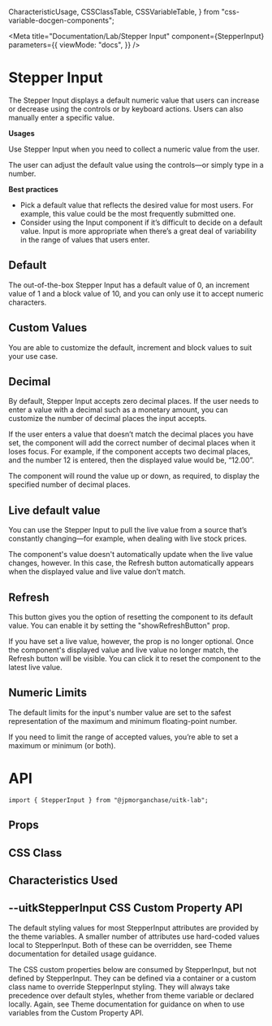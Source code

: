   CharacteristicUsage,
  CSSClassTable,
  CSSVariableTable,
} from "css-variable-docgen-components";

<Meta
  title="Documentation/Lab/Stepper Input"
  component={StepperInput}
  parameters={{
    viewMode: "docs",
  }}
/>

# Stepper Input

The Stepper Input displays a default numeric value that users can increase or decrease using the controls or by keyboard actions. Users can also manually enter a specific value.

**Usages**

Use Stepper Input when you need to collect a numeric value from the user.

The user can adjust the default value using the controls—or simply type in a number.

**Best practices**

- Pick a default value that reflects the desired value for most users. For example, this value could be the most frequently submitted one.
- Consider using the Input component if it’s difficult to decide on a default value. Input is more appropriate when there’s a great deal of variability in the range of values that users enter.

## Default

The out-of-the-box Stepper Input has a default value of 0, an increment value of 1 and a block value of 10, and you can only use it to accept numeric characters.

<Canvas>
  <Story id="lab-stepper-input--default" />
</Canvas>

## Custom Values

You are able to customize the default, increment and block values to suit your use case.

<Canvas>
  <Story id="lab-stepper-input--custom-values" />
</Canvas>

## Decimal

By default, Stepper Input accepts zero decimal places. If the user needs to enter a value with a decimal such as a monetary amount, you can customize the number of decimal places the input accepts.

If the user enters a value that doesn’t match the decimal places you have set, the component will add the correct number of decimal places when it loses focus. For example, if the component accepts two decimal places, and the number 12 is entered, then the displayed value would be, “12.00”.

The component will round the value up or down, as required, to display the specified number of decimal places.

<Canvas>
  <Story id="lab-stepper-input--decimals" />
</Canvas>

## Live default value

You can use the Stepper Input to pull the live value from a source that’s constantly changing—for example, when dealing with live stock prices.

The component's value doesn't automatically update when the live value changes, however. In this case, the Refresh button automatically appears when the displayed value and live value don’t match.

<Canvas>
  <Story id="lab-stepper-input--live-default-value" />
</Canvas>

## Refresh

This button gives you the option of resetting the component to its default value. You can enable it by setting the "showRefreshButton" prop.

If you have set a live value, however, the prop is no longer optional. Once the component's displayed value and live value no longer match, the Refresh button will be visible. You can click it to reset the component to the latest live value.

<Canvas>
  <Story id="lab-stepper-input--refresh-button" />
</Canvas>

## Numeric Limits

The default limits for the input's number value are set to the safest representation of the maximum and minimum floating-point number.

If you need to limit the range of accepted values, you’re able to set a maximum or minimum (or both).

<Canvas>
  <Story id="lab-stepper-input--numeric-limits" />
</Canvas>

# API

```
import { StepperInput } from "@jpmorganchase/uitk-lab";
```

## Props

<ArgsTable of={StepperInput} />

## CSS Class

<CSSClassTable of={StepperInput} />

## Characteristics Used

<CharacteristicUsage of={StepperInput} />

## --uitkStepperInput CSS Custom Property API

The default styling values for most StepperInput attributes are provided by the theme variables. A smaller number of attributes
use hard-coded values local to StepperInput. Both of these can be overridden, see Theme documentation for detailed usage guidance.

The CSS custom properties below are consumed by StepperInput, but not defined by StepperInput. They can be defined via a container or
a custom class name to override StepperInput styling. They will always take precedence over default styles, whether from theme variable
or declared locally. Again, see Theme documentation for guidance on when to use variables from the Custom Property API.

<CSSVariableTable of={StepperInput} />
